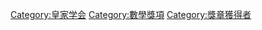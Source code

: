 {{Catmore|西尔维斯特奖章}}

[[Category:皇家学会|Category:皇家学会]]
[[Category:數學獎項|Category:數學獎項]]
[[Category:獎章獲得者|Category:獎章獲得者]]